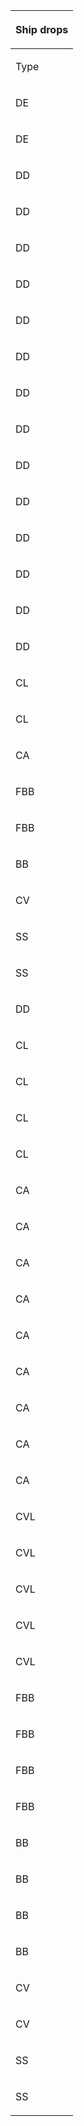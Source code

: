 {| class="wikitable mw-collapsible mw-collapsed" width="50%" style="text-align:center"
!colspan="100"|Ship drops
|-
!Type
!Ship
!E
!G
!I
!style="background-color:#FFCDD2;color:red;"|'''J'''
!K
!O
!style="background-color:#FFCDD2;color:red;"|'''U'''
|-
|DE
|[[Etorofu|<span style="color:red;">Etorofu</span>]]
|style="background-color:#E8F5E9;color:red"|<span title="Casual: &#10;&#160;&#160;S: 0.5% (3/559)&#10;Easy: &#10;&#160;&#160;S: 1.5% (24/1605)&#10;Medium: &#10;&#160;&#160;S: 1.5% (24/1596)&#10;Hard: &#10;&#160;&#160;S: 1.2% (57/4701)" style="cursor:help;border-bottom:1px dotted">Casual+</span>
|
|
|style="background-color:#E8F5E9;color:red"|<span title="Casual: &#10;&#160;&#160;S: 1.3% (27/2010)&#10;Easy: &#10;&#160;&#160;S: 2.8% (109/3946)&#10;Medium: &#10;&#160;&#160;S: 2.6% (105/3967)&#10;Hard: &#10;&#160;&#160;S: 3.9% (197/4998)" style="cursor:help;border-bottom:1px dotted">Casual+</span>
|style="background-color:#FFCDD2;color:red"|<span title="Hard: &#10;&#160;&#160;S: 1.1% (436/38347)" style="cursor:help;border-bottom:1px dotted">Hard+</span>
|style="background-color:#E8F5E9;color:red"|<span title="Casual: &#10;&#160;&#160;S: 2.1% (8/387)&#10;Easy: &#10;&#160;&#160;S: 1% (7/725)&#10;Medium: &#10;&#160;&#160;S: 0.6% (2/313)&#10;Hard: &#10;&#160;&#160;S: 1.2% (10/832)" style="cursor:help;border-bottom:1px dotted">Casual+</span>
|
|-
|DE
|[[Tsushima|<span style="color:red;">Tsushima</span>]]
|
|
|
|
|
|
|style="background-color:#E8F5E9;color:"|<span title="Casual: &#10;&#160;&#160;S: 5.5% (280/5128) &#10;&#160;&#160;A: 1.7% (42/2481)&#10;Easy: &#10;&#160;&#160;S: 5.3% (419/7934) &#10;&#160;&#160;A: 1.7% (120/6926)&#10;Medium: &#10;&#160;&#160;S: 6.9% (149/2164) &#10;&#160;&#160;A: 1.9% (163/8380)&#10;Hard: &#10;&#160;&#160;S: 6.9% (105/1529) &#10;&#160;&#160;A: 3.5% (648/18471)" style="cursor:help;border-bottom:1px dotted">Casual+</span>
|-
|DD
|[[Amatsukaze|<span style="color:red;">Amatsukaze</span>]]
|
|
|
|
|
|
|style="background-color:#E8F5E9;color:"|<span title="Casual: &#10;&#160;&#160;S: 2% (104/5128) &#10;&#160;&#160;A: 2.3% (57/2481)&#10;Easy: &#10;&#160;&#160;S: 2.2% (171/7934) &#10;&#160;&#160;A: 2.1% (146/6926)&#10;Medium: &#10;&#160;&#160;S: 1.7% (36/2164) &#10;&#160;&#160;A: 2% (171/8380)&#10;Hard: &#10;&#160;&#160;S: 1.9% (29/1529) &#10;&#160;&#160;A: 2.1% (384/18471)" style="cursor:help;border-bottom:1px dotted">Casual+</span>
|-
|DD
|[[Grecale|<span style="color:red;">Grecale</span>]]
|
|
|
|
|
|
|style="background-color:#E8F5E9;color:"|<span title="Casual: &#10;&#160;&#160;S: 1.1% (58/5128) &#10;&#160;&#160;A: 0.7% (18/2481)&#10;Easy: &#10;&#160;&#160;S: 1.2% (96/7934) &#10;&#160;&#160;A: 0.5% (38/6926)&#10;Medium: &#10;&#160;&#160;S: 1.3% (29/2164) &#10;&#160;&#160;A: 0.6% (52/8380)&#10;Hard: &#10;&#160;&#160;S: 2% (30/1529) &#10;&#160;&#160;A: 1.1% (197/18471)" style="cursor:help;border-bottom:1px dotted">Casual+</span>
|-
|DD
|[[Hatsukaze|<span style="color:red;">Hatsukaze</span>]]
|style="background-color:#E8F5E9;color:red"|<span title="Casual: &#10;&#160;&#160;S: 1.6% (9/559)&#10;Easy: &#10;&#160;&#160;S: 0.8% (13/1605)&#10;Medium: &#10;&#160;&#160;S: 1.6% (26/1596)&#10;Hard: &#10;&#160;&#160;S: 1.3% (63/4701)" style="cursor:help;border-bottom:1px dotted">Casual+</span>
|
|style="background-color:#FFCDD2;color:red"|<span title="Hard: &#10;&#160;&#160;S: 1.4% (271/19645)" style="cursor:help;border-bottom:1px dotted">Hard+</span>
|style="background-color:#E8F5E9;color:red"|<span title="Casual: &#10;&#160;&#160;S: 1.6% (33/2010)&#10;Easy: &#10;&#160;&#160;S: 1.5% (58/3946)&#10;Medium: &#10;&#160;&#160;S: 1.3% (51/3967)&#10;Hard: &#10;&#160;&#160;S: 1.2% (61/4998)" style="cursor:help;border-bottom:1px dotted">Casual+</span>
|style="background-color:#C8E6C9;color:red"|<span title="Easy: &#10;&#160;&#160;S: 0.9% (139/14947)&#10;Medium: &#10;&#160;&#160;S: 1.4% (180/13052)&#10;Hard: &#10;&#160;&#160;S: 1.4% (531/38347)" style="cursor:help;border-bottom:1px dotted">Easy+</span>
|style="background-color:#E8F5E9;color:red"|<span title="Casual: &#10;&#160;&#160;S: 1.8% (7/387)&#10;Easy: &#10;&#160;&#160;S: 1.2% (9/725)&#10;Medium: &#10;&#160;&#160;S: 0.3% (1/313)&#10;Hard: &#10;&#160;&#160;S: 2.3% (19/832)" style="cursor:help;border-bottom:1px dotted">Casual+</span>
|
|-
|DD
|[[Hayanami|<span style="color:red;">Hayanami</span>]]
|style="background-color:#E8F5E9;color:red"|<span title="Casual: &#10;&#160;&#160;S: 2.5% (14/559)&#10;Easy: &#10;&#160;&#160;S: 1.1% (18/1605)&#10;Medium: &#10;&#160;&#160;S: 0.9% (15/1596)&#10;Hard: &#10;&#160;&#160;S: 1.5% (70/4701)" style="cursor:help;border-bottom:1px dotted">Casual+</span>
|
|
|style="background-color:#E8F5E9;color:red"|<span title="Casual: &#10;&#160;&#160;S: 1.7% (35/2010)&#10;Easy: &#10;&#160;&#160;S: 3.2% (125/3946)&#10;Medium: &#10;&#160;&#160;S: 1.9% (76/3967)&#10;Hard: &#10;&#160;&#160;S: 2.2% (111/4998)" style="cursor:help;border-bottom:1px dotted">Casual+</span>
|style="background-color:#FFE0B2;color:red"|<span title="Medium: &#10;&#160;&#160;S: 1.1% (150/13052)&#10;Hard: &#10;&#160;&#160;S: 1.1% (431/38347)" style="cursor:help;border-bottom:1px dotted">Medium+</span>
|style="background-color:#E8F5E9;color:red"|<span title="Casual: &#10;&#160;&#160;S: 1.3% (5/387)&#10;Easy: &#10;&#160;&#160;S: 1.1% (8/725)&#10;Medium: &#10;&#160;&#160;S: 2.2% (7/313)&#10;Hard: &#10;&#160;&#160;S: 1.2% (10/832)" style="cursor:help;border-bottom:1px dotted">Casual+</span>
|
|-
|DD
|[[Jervis|<span style="color:red;">Jervis</span>]]
|
|
|
|
|
|
|style="background-color:#E8F5E9;color:red"|<span title="Casual: &#10;&#160;&#160;S: 1.6% (81/5128)&#10;Easy: &#10;&#160;&#160;S: 1.7% (133/7934)&#10;Medium: &#10;&#160;&#160;S: 1.7% (36/2164)&#10;Hard: &#10;&#160;&#160;S: 3.3% (51/1529)" style="cursor:help;border-bottom:1px dotted">Casual+</span>
|-
|DD
|[[Johnston|<span style="color:red;">Johnston</span>]]
|
|
|
|
|
|
|style="background-color:#E8F5E9;color:red"|<span title="Casual: &#10;&#160;&#160;S: 0.9% (47/5128)&#10;Easy: &#10;&#160;&#160;S: 0.7% (54/7934)&#10;Medium: &#10;&#160;&#160;S: 0.4% (8/2164)&#10;Hard: &#10;&#160;&#160;S: 0.3% (5/1529)" style="cursor:help;border-bottom:1px dotted">Casual+</span>
|-
|DD
|[[Kishinami|<span style="color:red;">Kishinami</span>]]
|
|
|
|
|
|
|style="background-color:#E8F5E9;color:red"|<span title="Casual: &#10;&#160;&#160;S: 1.2% (63/5128)&#10;Easy: &#10;&#160;&#160;S: 1.4% (109/7934)&#10;Medium: &#10;&#160;&#160;S: 1.3% (29/2164)&#10;Hard: &#10;&#160;&#160;S: 1.3% (20/1529)" style="cursor:help;border-bottom:1px dotted">Casual+</span>
|-
|DD
|[[Libeccio|<span style="color:red;">Libeccio</span>]]
|style="background-color:#FFCDD2;color:red"|<span title="Hard: &#10;&#160;&#160;S: 1.3% (62/4701)" style="cursor:help;border-bottom:1px dotted">Hard+</span>
|
|
|style="background-color:#E8F5E9;color:red"|<span title="Casual: &#10;&#160;&#160;S: 1.2% (25/2010)&#10;Easy: &#10;&#160;&#160;S: 0.8% (32/3946)&#10;Medium: &#10;&#160;&#160;S: 2.1% (85/3967)&#10;Hard: &#10;&#160;&#160;S: 2.2% (110/4998)" style="cursor:help;border-bottom:1px dotted">Casual+</span>
|
|style="background-color:#C8E6C9;color:red"|<span title="Easy: &#10;&#160;&#160;S: 1.9% (14/725)&#10;Medium: &#10;&#160;&#160;S: 0.3% (1/313)&#10;Hard: &#10;&#160;&#160;S: 1% (8/832)" style="cursor:help;border-bottom:1px dotted">Easy+</span>
|
|-
|DD
|[[Maestrale|<span style="color:red;">Maestrale</span>]]
|
|
|
|style="background-color:#E8F5E9;color:red"|<span title="Casual: &#10;&#160;&#160;S: 0.8% (16/2010)&#10;Easy: &#10;&#160;&#160;S: 0.7% (26/3946)&#10;Medium: &#10;&#160;&#160;S: 0.6% (22/3967)&#10;Hard: &#10;&#160;&#160;S: 0.6% (32/4998)" style="cursor:help;border-bottom:1px dotted">Casual+</span>
|
|
|
|-
|DD
|[[Maikaze|<span style="color:red;">Maikaze</span>]]
|style="background-color:#E8F5E9;color:red"|<span title="Casual: &#10;&#160;&#160;S: 1.3% (7/559)&#10;Easy: &#10;&#160;&#160;S: 1.5% (24/1605)&#10;Medium: &#10;&#160;&#160;S: 1.6% (26/1596)&#10;Hard: &#10;&#160;&#160;S: 1.3% (59/4701)" style="cursor:help;border-bottom:1px dotted">Casual+</span>
|style="background-color:#FFE0B2;color:red"|<span title="Medium: &#10;&#160;&#160;S: 0.7% (170/23918)&#10;Hard: &#10;&#160;&#160;S: 1.4% (1069/75922)" style="cursor:help;border-bottom:1px dotted">Medium+</span>
|style="background-color:#C8E6C9;color:red"|<span title="Easy: &#10;&#160;&#160;S: 0.7% (40/5608)&#10;Medium: &#10;&#160;&#160;S: 1.5% (90/5972)&#10;Hard: &#10;&#160;&#160;S: 1.4% (273/19645)" style="cursor:help;border-bottom:1px dotted">Easy+</span>
|style="background-color:#E8F5E9;color:red"|<span title="Casual: &#10;&#160;&#160;S: 1.7% (35/2010)&#10;Easy: &#10;&#160;&#160;S: 1.6% (65/3946)&#10;Medium: &#10;&#160;&#160;S: 1.3% (50/3967)&#10;Hard: &#10;&#160;&#160;S: 1.2% (60/4998)" style="cursor:help;border-bottom:1px dotted">Casual+</span>
|style="background-color:#E8F5E9;color:red"|<span title="Casual: &#10;&#160;&#160;S: 1.8% (137/7475)&#10;Easy: &#10;&#160;&#160;S: 1.4% (212/14947)&#10;Medium: &#10;&#160;&#160;S: 1.5% (198/13052)&#10;Hard: &#10;&#160;&#160;S: 1.5% (583/38347)" style="cursor:help;border-bottom:1px dotted">Casual+</span>
|style="background-color:#E8F5E9;color:red"|<span title="Casual: &#10;&#160;&#160;S: 1% (4/387)&#10;Easy: &#10;&#160;&#160;S: 1.1% (8/725)&#10;Medium: &#10;&#160;&#160;S: 1.9% (6/313)&#10;Hard: &#10;&#160;&#160;S: 1.9% (16/832)" style="cursor:help;border-bottom:1px dotted">Casual+</span>
|
|-
|DD
|[[Minegumo|<span style="color:red;">Minegumo</span>]]
|
|
|
|
|
|
|style="background-color:#E8F5E9;color:"|<span title="Casual: &#10;&#160;&#160;S: 2.2% (111/5128)&#10;Easy: &#10;&#160;&#160;S: 2% (162/7934)&#10;Medium: &#10;&#160;&#160;S: 3.9% (84/2164) &#10;&#160;&#160;A: 1.1% (91/8380)&#10;Hard: &#10;&#160;&#160;S: 3.3% (51/1529) &#10;&#160;&#160;A: 1.2% (217/18471)" style="cursor:help;border-bottom:1px dotted">Casual+</span>
|-
|DD
|[[Okinami|<span style="color:red;">Okinami</span>]]
|style="background-color:#C8E6C9;color:red"|<span title="Easy: &#10;&#160;&#160;S: 1.6% (25/1605)&#10;Medium: &#10;&#160;&#160;S: 1.6% (25/1596)&#10;Hard: &#10;&#160;&#160;S: 1.6% (76/4701)" style="cursor:help;border-bottom:1px dotted">Easy+</span>
|
|
|style="background-color:#E8F5E9;color:red"|<span title="Casual: &#10;&#160;&#160;S: 1.4% (28/2010)&#10;Easy: &#10;&#160;&#160;S: 1.1% (42/3946)&#10;Medium: &#10;&#160;&#160;S: 1.5% (61/3967)&#10;Hard: &#10;&#160;&#160;S: 1.2% (62/4998)" style="cursor:help;border-bottom:1px dotted">Casual+</span>
|
|style="background-color:#E8F5E9;color:red"|<span title="Casual: &#10;&#160;&#160;S: 0.5% (2/387)&#10;Easy: &#10;&#160;&#160;S: 1.5% (11/725)&#10;Medium: &#10;&#160;&#160;S: 1.6% (5/313)&#10;Hard: &#10;&#160;&#160;S: 1.1% (9/832)" style="cursor:help;border-bottom:1px dotted">Casual+</span>
|
|-
|DD
|[[Tashkent|<span style="color:red;">Tashkent</span>]]
|
|
|
|style="background-color:#E8F5E9;color:red"|<span title="Casual: &#10;&#160;&#160;S: 0.3% (6/2010)&#10;Easy: &#10;&#160;&#160;S: 0.5% (20/3946)&#10;Medium: &#10;&#160;&#160;S: 0.6% (22/3967)&#10;Hard: &#10;&#160;&#160;S: 0.9% (43/4998)" style="cursor:help;border-bottom:1px dotted">Casual+</span>
|
|style="background-color:#FFE0B2;color:red"|<span title="Medium: &#10;&#160;&#160;S: 1% (3/313)&#10;Hard: &#10;&#160;&#160;S: 0.2% (2/832)" style="cursor:help;border-bottom:1px dotted">Medium+</span>
|
|-
|DD
|[[Tokitsukaze|<span style="color:red;">Tokitsukaze</span>]]
|
|
|
|
|
|
|style="background-color:#E8F5E9;color:"|<span title="Casual: &#10;&#160;&#160;S: 2% (103/5128) &#10;&#160;&#160;A: 1.5% (38/2481)&#10;Easy: &#10;&#160;&#160;S: 1.9% (147/7934) &#10;&#160;&#160;A: 2.2% (149/6926)&#10;Medium: &#10;&#160;&#160;S: 1.8% (40/2164) &#10;&#160;&#160;A: 2% (167/8380)&#10;Hard: &#10;&#160;&#160;S: 1.7% (26/1529) &#10;&#160;&#160;A: 2.1% (384/18471)" style="cursor:help;border-bottom:1px dotted">Casual+</span>
|-
|CL
|[[Gotland|<span style="color:red;">Gotland</span>]]
|
|
|
|
|
|
|style="background-color:#E8F5E9;color:"|<span title="Casual: &#10;&#160;&#160;S: 1.3% (65/5128)&#10;Easy: &#10;&#160;&#160;S: 2.1% (169/7934)&#10;Medium: &#10;&#160;&#160;S: 2% (44/2164) &#10;&#160;&#160;A: 1.5% (123/8380)&#10;Hard: &#10;&#160;&#160;S: 2.2% (33/1529) &#10;&#160;&#160;A: 1.1% (209/18471)" style="cursor:help;border-bottom:1px dotted">Casual+</span>
|-
|CL
|[[Noshiro|<span style="color:red;">Noshiro</span>]]
|
|
|
|
|
|
|style="background-color:#E8F5E9;color:red"|<span title="Casual: &#10;&#160;&#160;S: 1.8% (93/5128)&#10;Easy: &#10;&#160;&#160;S: 2.1% (163/7934)&#10;Medium: &#10;&#160;&#160;S: 1.7% (37/2164)&#10;Hard: &#10;&#160;&#160;S: 2.4% (36/1529)" style="cursor:help;border-bottom:1px dotted">Casual+</span>
|-
|CA
|[[Mikuma|<span style="color:red;">Mikuma</span>]]
|style="background-color:#E8F5E9;color:red"|<span title="Casual: &#10;&#160;&#160;S: 1.3% (7/559)&#10;Easy: &#10;&#160;&#160;S: 1.6% (26/1605)&#10;Medium: &#10;&#160;&#160;S: 1% (16/1596)&#10;Hard: &#10;&#160;&#160;S: 1.2% (55/4701)" style="cursor:help;border-bottom:1px dotted">Casual+</span>
|style="background-color:#E8F5E9;color:red"|<span title="Casual: &#10;&#160;&#160;S: 0.9% (98/10818)&#10;Easy: &#10;&#160;&#160;S: 1% (252/24254)&#10;Medium: &#10;&#160;&#160;S: 1.5% (348/23918)&#10;Hard: &#10;&#160;&#160;S: 1.4% (1090/75922)" style="cursor:help;border-bottom:1px dotted">Casual+</span>
|style="background-color:#E8F5E9;color:red"|<span title="Casual: &#10;&#160;&#160;S: 0.9% (24/2534)&#10;Easy: &#10;&#160;&#160;S: 1.4% (78/5608)&#10;Medium: &#10;&#160;&#160;S: 1.7% (101/5972)&#10;Hard: &#10;&#160;&#160;S: 1.5% (294/19645)" style="cursor:help;border-bottom:1px dotted">Casual+</span>
|style="background-color:#E8F5E9;color:red"|<span title="Casual: &#10;&#160;&#160;S: 1.8% (36/2010)&#10;Easy: &#10;&#160;&#160;S: 1.5% (59/3946)&#10;Medium: &#10;&#160;&#160;S: 1.2% (47/3967)&#10;Hard: &#10;&#160;&#160;S: 1.5% (77/4998)" style="cursor:help;border-bottom:1px dotted">Casual+</span>
|style="background-color:#E8F5E9;color:red"|<span title="Casual: &#10;&#160;&#160;S: 1.4% (101/7475)&#10;Easy: &#10;&#160;&#160;S: 1.4% (205/14947)&#10;Medium: &#10;&#160;&#160;S: 1.5% (191/13052)&#10;Hard: &#10;&#160;&#160;S: 1.4% (533/38347)" style="cursor:help;border-bottom:1px dotted">Casual+</span>
|style="background-color:#E8F5E9;color:red"|<span title="Casual: &#10;&#160;&#160;S: 1.8% (7/387)&#10;Easy: &#10;&#160;&#160;S: 1.4% (10/725)&#10;Medium: &#10;&#160;&#160;S: 1% (3/313)&#10;Hard: &#10;&#160;&#160;S: 1.3% (11/832)" style="cursor:help;border-bottom:1px dotted">Casual+</span>
|
|-
|FBB
|[[Littorio|<span style="color:red;">Littorio</span>]]
|
|
|
|
|
|
|style="background-color:#E8F5E9;color:"|<span title="Casual: &#10;&#160;&#160;S: 4.3% (221/5128)&#10;Easy: &#10;&#160;&#160;S: 4% (315/7934) &#10;&#160;&#160;A: 1.7% (118/6926)&#10;Medium: &#10;&#160;&#160;S: 4.9% (106/2164) &#10;&#160;&#160;A: 1.8% (147/8380)&#10;Hard: &#10;&#160;&#160;S: 5.5% (84/1529) &#10;&#160;&#160;A: 1.8% (337/18471)" style="cursor:help;border-bottom:1px dotted">Casual+</span>
|-
|FBB
|[[Roma|<span style="color:red;">Roma</span>]]
|
|
|
|
|
|
|style="background-color:#E8F5E9;color:"|<span title="Casual: &#10;&#160;&#160;S: 4.2% (215/5128) &#10;&#160;&#160;A: 2% (50/2481)&#10;Easy: &#10;&#160;&#160;S: 4% (320/7934) &#10;&#160;&#160;A: 1.6% (110/6926)&#10;Medium: &#10;&#160;&#160;S: 4.8% (104/2164) &#10;&#160;&#160;A: 1.6% (132/8380)&#10;Hard: &#10;&#160;&#160;S: 4.3% (66/1529) &#10;&#160;&#160;A: 1.3% (245/18471)" style="cursor:help;border-bottom:1px dotted">Casual+</span>
|-
|BB
|[[Nelson|<span style="color:red;">Nelson</span>]]
|
|
|
|
|
|
|style="background-color:#E8F5E9;color:red"|<span title="Casual: &#10;&#160;&#160;S: 0.8% (41/5128)&#10;Easy: &#10;&#160;&#160;S: 0.5% (36/7934)&#10;Medium: &#10;&#160;&#160;S: 0.1% (2/2164)" style="cursor:help;border-bottom:1px dotted">Casual+</span>
|-
|CV
|[[Aquila|<span style="color:red;">Aquila</span>]]
|
|
|
|
|
|
|style="background-color:#E8F5E9;color:"|<span title="Casual: &#10;&#160;&#160;S: 2.5% (129/5128)&#10;Easy: &#10;&#160;&#160;S: 2.5% (197/7934)&#10;Medium: &#10;&#160;&#160;S: 3.3% (71/2164) &#10;&#160;&#160;A: 1.3% (108/8380)&#10;Hard: &#10;&#160;&#160;S: 3.2% (49/1529) &#10;&#160;&#160;A: 1.2% (216/18471)" style="cursor:help;border-bottom:1px dotted">Casual+</span>
|-
|SS
|[[I-26|<span style="color:red;">I-26</span>]]
|style="background-color:#FFE0B2;color:red"|<span title="Medium: &#10;&#160;&#160;S: 1.4% (23/1596)&#10;Hard: &#10;&#160;&#160;S: 1.2% (58/4701)" style="cursor:help;border-bottom:1px dotted">Medium+</span>
|
|
|style="background-color:#E8F5E9;color:red"|<span title="Casual: &#10;&#160;&#160;S: 1.6% (33/2010)&#10;Easy: &#10;&#160;&#160;S: 1.4% (55/3946)&#10;Medium: &#10;&#160;&#160;S: 2.4% (95/3967)&#10;Hard: &#10;&#160;&#160;S: 2.4% (118/4998)" style="cursor:help;border-bottom:1px dotted">Casual+</span>
|
|style="background-color:#E8F5E9;color:red"|<span title="Casual: &#10;&#160;&#160;S: 0.8% (3/387)&#10;Easy: &#10;&#160;&#160;S: 1.5% (11/725)&#10;Medium: &#10;&#160;&#160;S: 2.2% (7/313)&#10;Hard: &#10;&#160;&#160;S: 1% (8/832)" style="cursor:help;border-bottom:1px dotted">Casual+</span>
|
|-
|SS
|[[Luigi Torelli|<span style="color:red;">Luigi Torelli</span>]]
|
|
|
|style="background-color:#E8F5E9;color:red"|<span title="Casual: &#10;&#160;&#160;S: 0.8% (16/2010)&#10;Easy: &#10;&#160;&#160;S: 0.9% (35/3946)&#10;Medium: &#10;&#160;&#160;S: 1.2% (48/3967)&#10;Hard: &#10;&#160;&#160;S: 2.3% (115/4998)" style="cursor:help;border-bottom:1px dotted">Casual+</span>
|
|style="background-color:#FFE0B2;color:red"|<span title="Medium: &#10;&#160;&#160;S: 0.6% (2/313)&#10;Hard: &#10;&#160;&#160;S: 1.1% (9/832)" style="cursor:help;border-bottom:1px dotted">Medium+</span>
|
|- class="toggle-target-droplist-non-rare-ship"
|DD
|[[Shimakaze|<span style="color:green;">Shimakaze</span>]]
|
|
|
|
|
|
|style="background-color:#E8F5E9;color:red"|<span title="Casual: &#10;&#160;&#160;S: 1.8% (91/5128)&#10;Easy: &#10;&#160;&#160;S: 1.8% (144/7934)&#10;Medium: &#10;&#160;&#160;S: 1.9% (42/2164)&#10;Hard: &#10;&#160;&#160;S: 1.8% (27/1529)" style="cursor:help;border-bottom:1px dotted">Casual+</span>
|- class="toggle-target-droplist-non-rare-ship"
|CL
|[[Kitakami|<span style="color:green;">Kitakami</span>]]
|
|
|
|
|
|
|style="background-color:#E8F5E9;color:"|<span title="Casual: &#10;&#160;&#160;S: 1.9% (97/5128) &#10;&#160;&#160;A: 2.2% (55/2481)&#10;Easy: &#10;&#160;&#160;S: 2.1% (170/7934) &#10;&#160;&#160;A: 1.9% (129/6926)&#10;Medium: &#10;&#160;&#160;S: 2.3% (49/2164) &#10;&#160;&#160;A: 2% (167/8380)&#10;Hard: &#10;&#160;&#160;S: 2.1% (32/1529) &#10;&#160;&#160;A: 2% (378/18471)" style="cursor:help;border-bottom:1px dotted">Casual+</span>
|- class="toggle-target-droplist-non-rare-ship"
|CL
|[[Nagara|<span style="color:green;">Nagara</span>]]
|style="background-color:#E8F5E9;color:red"|<span title="Casual: &#10;&#160;&#160;S: 1.1% (6/559)&#10;Easy: &#10;&#160;&#160;S: 1.6% (26/1605)&#10;Medium: &#10;&#160;&#160;S: 1.6% (25/1596)&#10;Hard: &#10;&#160;&#160;S: 1.4% (65/4701)" style="cursor:help;border-bottom:1px dotted">Casual+</span>
|style="background-color:#E8F5E9;color:red"|<span title="Casual: &#10;&#160;&#160;S: 1.5% (157/10818)&#10;Easy: &#10;&#160;&#160;S: 1.3% (325/24254)&#10;Medium: &#10;&#160;&#160;S: 1.4% (327/23918)&#10;Hard: &#10;&#160;&#160;S: 1.4% (1045/75922)" style="cursor:help;border-bottom:1px dotted">Casual+</span>
|style="background-color:#E8F5E9;color:red"|<span title="Casual: &#10;&#160;&#160;S: 1.3% (34/2534)&#10;Easy: &#10;&#160;&#160;S: 1.4% (76/5608)&#10;Medium: &#10;&#160;&#160;S: 1.6% (93/5972)&#10;Hard: &#10;&#160;&#160;S: 1.4% (266/19645)" style="cursor:help;border-bottom:1px dotted">Casual+</span>
|style="background-color:#E8F5E9;color:"|<span title="Casual: &#10;&#160;&#160;S: 1.6% (33/2010) &#10;&#160;&#160;A: 0.8% (14/1727)&#10;Easy: &#10;&#160;&#160;S: 1.1% (43/3946) &#10;&#160;&#160;A: 1.3% (66/4950)&#10;Medium: &#10;&#160;&#160;S: 0.9% (37/3967) &#10;&#160;&#160;A: 1.5% (93/6331)&#10;Hard: &#10;&#160;&#160;S: 1.5% (77/4998) &#10;&#160;&#160;A: 1.2% (224/18590)" style="cursor:help;border-bottom:1px dotted">Casual+</span>
|style="background-color:#E8F5E9;color:red"|<span title="Casual: &#10;&#160;&#160;S: 1.5% (114/7475)&#10;Easy: &#10;&#160;&#160;S: 1.3% (191/14947)&#10;Medium: &#10;&#160;&#160;S: 1.4% (185/13052)&#10;Hard: &#10;&#160;&#160;S: 1.2% (478/38347)" style="cursor:help;border-bottom:1px dotted">Casual+</span>
|style="background-color:#E8F5E9;color:"|<span title="Casual: &#10;&#160;&#160;S: 2.1% (8/387)&#10;Easy: &#10;&#160;&#160;S: 1.4% (10/725)&#10;Medium: &#10;&#160;&#160;S: 1.6% (5/313) &#10;&#160;&#160;A: 0.7% (12/1746)&#10;Hard: &#10;&#160;&#160;S: 1.4% (12/832) &#10;&#160;&#160;A: 1.4% (92/6693)" style="cursor:help;border-bottom:1px dotted">Casual+</span>
|style="background-color:#E8F5E9;color:"|<span title="Casual: &#10;&#160;&#160;S: 1.9% (98/5128) &#10;&#160;&#160;A: 1.9% (48/2481)&#10;Easy: &#10;&#160;&#160;S: 1.8% (146/7934) &#10;&#160;&#160;A: 1.7% (117/6926)&#10;Medium: &#10;&#160;&#160;S: 2% (44/2164) &#10;&#160;&#160;A: 1.9% (158/8380)&#10;Hard: &#10;&#160;&#160;S: 2% (30/1529) &#10;&#160;&#160;A: 2.1% (389/18471)" style="cursor:help;border-bottom:1px dotted">Casual+</span>
|- class="toggle-target-droplist-non-rare-ship"
|CL
|[[Ooi|<span style="color:green;">Ooi</span>]]
|
|
|
|
|
|
|style="background-color:#E8F5E9;color:"|<span title="Casual: &#10;&#160;&#160;S: 1.7% (86/5128) &#10;&#160;&#160;A: 1.6% (40/2481)&#10;Easy: &#10;&#160;&#160;S: 2.2% (174/7934) &#10;&#160;&#160;A: 1.8% (126/6926)&#10;Medium: &#10;&#160;&#160;S: 1.8% (39/2164) &#10;&#160;&#160;A: 2% (167/8380)&#10;Hard: &#10;&#160;&#160;S: 1.7% (26/1529) &#10;&#160;&#160;A: 2.2% (399/18471)" style="cursor:help;border-bottom:1px dotted">Casual+</span>
|- class="toggle-target-droplist-non-rare-ship"
|CL
|[[Sendai|<span style="color:green;">Sendai</span>]]
|style="background-color:#E8F5E9;color:red"|<span title="Casual: &#10;&#160;&#160;S: 1.4% (8/559)&#10;Easy: &#10;&#160;&#160;S: 1% (16/1605)&#10;Medium: &#10;&#160;&#160;S: 1.3% (21/1596)&#10;Hard: &#10;&#160;&#160;S: 1.6% (74/4701)" style="cursor:help;border-bottom:1px dotted">Casual+</span>
|style="background-color:#E8F5E9;color:red"|<span title="Casual: &#10;&#160;&#160;S: 1.5% (159/10818)&#10;Easy: &#10;&#160;&#160;S: 1.3% (327/24254)&#10;Medium: &#10;&#160;&#160;S: 1.5% (350/23918)&#10;Hard: &#10;&#160;&#160;S: 1.4% (1054/75922)" style="cursor:help;border-bottom:1px dotted">Casual+</span>
|style="background-color:#E8F5E9;color:red"|<span title="Casual: &#10;&#160;&#160;S: 1.5% (37/2534)&#10;Easy: &#10;&#160;&#160;S: 1.6% (90/5608)&#10;Medium: &#10;&#160;&#160;S: 1.3% (78/5972)&#10;Hard: &#10;&#160;&#160;S: 1.4% (271/19645)" style="cursor:help;border-bottom:1px dotted">Casual+</span>
|style="background-color:#E8F5E9;color:"|<span title="Casual: &#10;&#160;&#160;S: 1.8% (36/2010) &#10;&#160;&#160;A: 1.4% (24/1727)&#10;Easy: &#10;&#160;&#160;S: 1.2% (49/3946) &#10;&#160;&#160;A: 1.1% (52/4950)&#10;Medium: &#10;&#160;&#160;S: 1.3% (50/3967) &#10;&#160;&#160;A: 1.2% (76/6331)&#10;Hard: &#10;&#160;&#160;S: 1.4% (70/4998) &#10;&#160;&#160;A: 0.9% (168/18590)" style="cursor:help;border-bottom:1px dotted">Casual+</span>
|style="background-color:#E8F5E9;color:red"|<span title="Casual: &#10;&#160;&#160;S: 1.4% (103/7475)&#10;Easy: &#10;&#160;&#160;S: 1.4% (207/14947)&#10;Medium: &#10;&#160;&#160;S: 1.4% (185/13052)&#10;Hard: &#10;&#160;&#160;S: 1.4% (541/38347)" style="cursor:help;border-bottom:1px dotted">Casual+</span>
|style="background-color:#E8F5E9;color:"|<span title="Casual: &#10;&#160;&#160;S: 1.6% (6/387)&#10;Easy: &#10;&#160;&#160;S: 0.8% (6/725)&#10;Medium: &#10;&#160;&#160;S: 1% (3/313) &#10;&#160;&#160;A: 1.4% (24/1746)&#10;Hard: &#10;&#160;&#160;S: 1.1% (9/832) &#10;&#160;&#160;A: 1.2% (82/6693)" style="cursor:help;border-bottom:1px dotted">Casual+</span>
|style="background-color:#E8F5E9;color:"|<span title="Casual: &#10;&#160;&#160;S: 2.2% (111/5128) &#10;&#160;&#160;A: 2.3% (57/2481)&#10;Easy: &#10;&#160;&#160;S: 2% (157/7934) &#10;&#160;&#160;A: 1.9% (133/6926)&#10;Medium: &#10;&#160;&#160;S: 1.8% (40/2164) &#10;&#160;&#160;A: 1.8% (148/8380)&#10;Hard: &#10;&#160;&#160;S: 2.4% (37/1529) &#10;&#160;&#160;A: 2% (368/18471)" style="cursor:help;border-bottom:1px dotted">Casual+</span>
|- class="toggle-target-droplist-non-rare-ship"
|CA
|[[Atago|<span style="color:green;">Atago</span>]]
|style="background-color:#E8F5E9;color:red"|<span title="Casual: &#10;&#160;&#160;S: 0.9% (5/559)&#10;Easy: &#10;&#160;&#160;S: 1.6% (25/1605)&#10;Medium: &#10;&#160;&#160;S: 1.6% (26/1596)&#10;Hard: &#10;&#160;&#160;S: 1.1% (53/4701)" style="cursor:help;border-bottom:1px dotted">Casual+</span>
|style="background-color:#E8F5E9;color:red"|<span title="Casual: &#10;&#160;&#160;S: 1.4% (150/10818)&#10;Easy: &#10;&#160;&#160;S: 1.4% (334/24254)&#10;Medium: &#10;&#160;&#160;S: 1.5% (370/23918)&#10;Hard: &#10;&#160;&#160;S: 1.4% (1040/75922)" style="cursor:help;border-bottom:1px dotted">Casual+</span>
|style="background-color:#E8F5E9;color:red"|<span title="Casual: &#10;&#160;&#160;S: 1.3% (33/2534)&#10;Easy: &#10;&#160;&#160;S: 1.3% (75/5608)&#10;Medium: &#10;&#160;&#160;S: 1.4% (82/5972)&#10;Hard: &#10;&#160;&#160;S: 1.4% (280/19645)" style="cursor:help;border-bottom:1px dotted">Casual+</span>
|style="background-color:#E8F5E9;color:"|<span title="Casual: &#10;&#160;&#160;S: 1.7% (35/2010)&#10;Easy: &#10;&#160;&#160;S: 1.6% (64/3946)&#10;Medium: &#10;&#160;&#160;S: 1.4% (55/3967)&#10;Hard: &#10;&#160;&#160;S: 1.3% (65/4998) &#10;&#160;&#160;A: 1.3% (233/18590)" style="cursor:help;border-bottom:1px dotted">Casual+</span>
|style="background-color:#E8F5E9;color:red"|<span title="Casual: &#10;&#160;&#160;S: 1.2% (87/7475)&#10;Easy: &#10;&#160;&#160;S: 1.2% (183/14947)&#10;Medium: &#10;&#160;&#160;S: 1.3% (176/13052)&#10;Hard: &#10;&#160;&#160;S: 1.4% (543/38347)" style="cursor:help;border-bottom:1px dotted">Casual+</span>
|style="background-color:#E8F5E9;color:red"|<span title="Casual: &#10;&#160;&#160;S: 1.3% (5/387)&#10;Easy: &#10;&#160;&#160;S: 1.1% (8/725)&#10;Medium: &#10;&#160;&#160;S: 1.9% (6/313)&#10;Hard: &#10;&#160;&#160;S: 1.3% (11/832)" style="cursor:help;border-bottom:1px dotted">Casual+</span>
|style="background-color:#E8F5E9;color:"|<span title="Casual: &#10;&#160;&#160;S: 2.1% (109/5128) &#10;&#160;&#160;A: 2.1% (53/2481)&#10;Easy: &#10;&#160;&#160;S: 1.9% (148/7934) &#10;&#160;&#160;A: 2.1% (148/6926)&#10;Medium: &#10;&#160;&#160;S: 1.9% (42/2164) &#10;&#160;&#160;A: 1.9% (163/8380)&#10;Hard: &#10;&#160;&#160;S: 2.1% (32/1529) &#10;&#160;&#160;A: 1.8% (340/18471)" style="cursor:help;border-bottom:1px dotted">Casual+</span>
|- class="toggle-target-droplist-non-rare-ship"
|CA
|[[Chikuma|<span style="color:green;">Chikuma</span>]]
|
|
|
|
|
|
|style="background-color:#E8F5E9;color:"|<span title="Casual: &#10;&#160;&#160;S: 1.7% (89/5128) &#10;&#160;&#160;A: 2% (49/2481)&#10;Easy: &#10;&#160;&#160;S: 2.1% (165/7934) &#10;&#160;&#160;A: 2.2% (154/6926)&#10;Medium: &#10;&#160;&#160;S: 2.1% (46/2164) &#10;&#160;&#160;A: 2.1% (173/8380)&#10;Hard: &#10;&#160;&#160;S: 2.4% (37/1529) &#10;&#160;&#160;A: 2.2% (399/18471)" style="cursor:help;border-bottom:1px dotted">Casual+</span>
|- class="toggle-target-droplist-non-rare-ship"
|CA
|[[Kinugasa|<span style="color:green;">Kinugasa</span>]]
|style="background-color:#E8F5E9;color:red"|<span title="Casual: &#10;&#160;&#160;S: 1.1% (6/559)&#10;Easy: &#10;&#160;&#160;S: 1.6% (26/1605)&#10;Medium: &#10;&#160;&#160;S: 1.5% (24/1596)&#10;Hard: &#10;&#160;&#160;S: 1.3% (59/4701)" style="cursor:help;border-bottom:1px dotted">Casual+</span>
|style="background-color:#E8F5E9;color:red"|<span title="Casual: &#10;&#160;&#160;S: 1.1% (123/10818)&#10;Easy: &#10;&#160;&#160;S: 1.4% (333/24254)&#10;Medium: &#10;&#160;&#160;S: 1.3% (308/23918)&#10;Hard: &#10;&#160;&#160;S: 1.5% (1104/75922)" style="cursor:help;border-bottom:1px dotted">Casual+</span>
|style="background-color:#E8F5E9;color:red"|<span title="Casual: &#10;&#160;&#160;S: 1.6% (41/2534)&#10;Easy: &#10;&#160;&#160;S: 1.3% (72/5608)&#10;Medium: &#10;&#160;&#160;S: 1.4% (83/5972)&#10;Hard: &#10;&#160;&#160;S: 1.4% (267/19645)" style="cursor:help;border-bottom:1px dotted">Casual+</span>
|style="background-color:#E8F5E9;color:red"|<span title="Casual: &#10;&#160;&#160;S: 1.7% (35/2010)&#10;Easy: &#10;&#160;&#160;S: 1.6% (63/3946)&#10;Medium: &#10;&#160;&#160;S: 1% (40/3967)&#10;Hard: &#10;&#160;&#160;S: 1.2% (62/4998)" style="cursor:help;border-bottom:1px dotted">Casual+</span>
|style="background-color:#E8F5E9;color:red"|<span title="Casual: &#10;&#160;&#160;S: 1.5% (114/7475)&#10;Easy: &#10;&#160;&#160;S: 1.4% (204/14947)&#10;Medium: &#10;&#160;&#160;S: 1.3% (173/13052)&#10;Hard: &#10;&#160;&#160;S: 1.4% (547/38347)" style="cursor:help;border-bottom:1px dotted">Casual+</span>
|style="background-color:#E8F5E9;color:red"|<span title="Casual: &#10;&#160;&#160;S: 1% (4/387)&#10;Easy: &#10;&#160;&#160;S: 1.9% (14/725)&#10;Medium: &#10;&#160;&#160;S: 2.2% (7/313)&#10;Hard: &#10;&#160;&#160;S: 1% (8/832)" style="cursor:help;border-bottom:1px dotted">Casual+</span>
|style="background-color:#E8F5E9;color:"|<span title="Casual: &#10;&#160;&#160;S: 2.2% (111/5128) &#10;&#160;&#160;A: 2% (50/2481)&#10;Easy: &#10;&#160;&#160;S: 1.8% (146/7934) &#10;&#160;&#160;A: 2.3% (158/6926)&#10;Medium: &#10;&#160;&#160;S: 1.3% (28/2164) &#10;&#160;&#160;A: 2.1% (172/8380)&#10;Hard: &#10;&#160;&#160;S: 2.1% (32/1529) &#10;&#160;&#160;A: 1.9% (349/18471)" style="cursor:help;border-bottom:1px dotted">Casual+</span>
|- class="toggle-target-droplist-non-rare-ship"
|CA
|[[Kumano|<span style="color:green;">Kumano</span>]]
|
|
|
|
|
|
|style="background-color:#E8F5E9;color:"|<span title="Casual: &#10;&#160;&#160;S: 1.9% (95/5128) &#10;&#160;&#160;A: 2% (49/2481)&#10;Easy: &#10;&#160;&#160;S: 2% (157/7934) &#10;&#160;&#160;A: 2% (138/6926)&#10;Medium: &#10;&#160;&#160;S: 2.1% (46/2164) &#10;&#160;&#160;A: 2.1% (179/8380)&#10;Hard: &#10;&#160;&#160;S: 2.4% (36/1529) &#10;&#160;&#160;A: 2.2% (400/18471)" style="cursor:help;border-bottom:1px dotted">Casual+</span>
|- class="toggle-target-droplist-non-rare-ship"
|CA
|[[Mogami|<span style="color:green;">Mogami</span>]]
|style="background-color:#E8F5E9;color:red"|<span title="Casual: &#10;&#160;&#160;S: 1.3% (7/559)&#10;Easy: &#10;&#160;&#160;S: 1.7% (27/1605)&#10;Medium: &#10;&#160;&#160;S: 1.8% (28/1596)&#10;Hard: &#10;&#160;&#160;S: 1.5% (69/4701)" style="cursor:help;border-bottom:1px dotted">Casual+</span>
|style="background-color:#E8F5E9;color:red"|<span title="Casual: &#10;&#160;&#160;S: 1.2% (126/10818)&#10;Easy: &#10;&#160;&#160;S: 1.5% (357/24254)&#10;Medium: &#10;&#160;&#160;S: 1.4% (339/23918)&#10;Hard: &#10;&#160;&#160;S: 1.4% (1085/75922)" style="cursor:help;border-bottom:1px dotted">Casual+</span>
|style="background-color:#E8F5E9;color:red"|<span title="Casual: &#10;&#160;&#160;S: 1.5% (39/2534)&#10;Easy: &#10;&#160;&#160;S: 1.2% (67/5608)&#10;Medium: &#10;&#160;&#160;S: 1.1% (65/5972)&#10;Hard: &#10;&#160;&#160;S: 1.4% (277/19645)" style="cursor:help;border-bottom:1px dotted">Casual+</span>
|style="background-color:#E8F5E9;color:"|<span title="Casual: &#10;&#160;&#160;S: 1.4% (28/2010)&#10;Easy: &#10;&#160;&#160;S: 1.5% (58/3946)&#10;Medium: &#10;&#160;&#160;S: 1.5% (58/3967)&#10;Hard: &#10;&#160;&#160;S: 1.4% (69/4998) &#10;&#160;&#160;A: 1.1% (199/18590)" style="cursor:help;border-bottom:1px dotted">Casual+</span>
|style="background-color:#E8F5E9;color:red"|<span title="Casual: &#10;&#160;&#160;S: 1.3% (98/7475)&#10;Easy: &#10;&#160;&#160;S: 1.3% (189/14947)&#10;Medium: &#10;&#160;&#160;S: 1.3% (166/13052)&#10;Hard: &#10;&#160;&#160;S: 1.5% (569/38347)" style="cursor:help;border-bottom:1px dotted">Casual+</span>
|style="background-color:#E8F5E9;color:red"|<span title="Casual: &#10;&#160;&#160;S: 1.6% (6/387)&#10;Easy: &#10;&#160;&#160;S: 1.1% (8/725)&#10;Medium: &#10;&#160;&#160;S: 1.6% (5/313)&#10;Hard: &#10;&#160;&#160;S: 1.1% (9/832)" style="cursor:help;border-bottom:1px dotted">Casual+</span>
|
|- class="toggle-target-droplist-non-rare-ship"
|CA
|[[Myoukou|<span style="color:green;">Myoukou</span>]]
|style="background-color:#E8F5E9;color:red"|<span title="Casual: &#10;&#160;&#160;S: 2.5% (14/559)&#10;Easy: &#10;&#160;&#160;S: 1.2% (19/1605)&#10;Medium: &#10;&#160;&#160;S: 0.8% (13/1596)&#10;Hard: &#10;&#160;&#160;S: 1.3% (61/4701)" style="cursor:help;border-bottom:1px dotted">Casual+</span>
|style="background-color:#E8F5E9;color:red"|<span title="Casual: &#10;&#160;&#160;S: 1.3% (143/10818)&#10;Easy: &#10;&#160;&#160;S: 1.4% (343/24254)&#10;Medium: &#10;&#160;&#160;S: 1.4% (327/23918)&#10;Hard: &#10;&#160;&#160;S: 1.4% (1026/75922)" style="cursor:help;border-bottom:1px dotted">Casual+</span>
|style="background-color:#E8F5E9;color:red"|<span title="Casual: &#10;&#160;&#160;S: 1.7% (42/2534)&#10;Easy: &#10;&#160;&#160;S: 1.3% (74/5608)&#10;Medium: &#10;&#160;&#160;S: 1.3% (77/5972)&#10;Hard: &#10;&#160;&#160;S: 1.4% (268/19645)" style="cursor:help;border-bottom:1px dotted">Casual+</span>
|style="background-color:#E8F5E9;color:"|<span title="Casual: &#10;&#160;&#160;S: 1.3% (27/2010)&#10;Easy: &#10;&#160;&#160;S: 1.2% (46/3946)&#10;Medium: &#10;&#160;&#160;S: 1.3% (51/3967)&#10;Hard: &#10;&#160;&#160;S: 1.3% (67/4998) &#10;&#160;&#160;A: 1.2% (231/18590)" style="cursor:help;border-bottom:1px dotted">Casual+</span>
|style="background-color:#E8F5E9;color:red"|<span title="Casual: &#10;&#160;&#160;S: 1.2% (90/7475)&#10;Easy: &#10;&#160;&#160;S: 1.4% (205/14947)&#10;Medium: &#10;&#160;&#160;S: 1.6% (208/13052)&#10;Hard: &#10;&#160;&#160;S: 1.4% (550/38347)" style="cursor:help;border-bottom:1px dotted">Casual+</span>
|style="background-color:#E8F5E9;color:red"|<span title="Casual: &#10;&#160;&#160;S: 0.5% (2/387)&#10;Easy: &#10;&#160;&#160;S: 1.4% (10/725)&#10;Medium: &#10;&#160;&#160;S: 1.9% (6/313)&#10;Hard: &#10;&#160;&#160;S: 0.8% (7/832)" style="cursor:help;border-bottom:1px dotted">Casual+</span>
|style="background-color:#E8F5E9;color:"|<span title="Casual: &#10;&#160;&#160;S: 1.8% (93/5128) &#10;&#160;&#160;A: 2% (49/2481)&#10;Easy: &#10;&#160;&#160;S: 1.9% (152/7934) &#10;&#160;&#160;A: 1.8% (123/6926)&#10;Medium: &#10;&#160;&#160;S: 1.8% (38/2164) &#10;&#160;&#160;A: 1.8% (150/8380)&#10;Hard: &#10;&#160;&#160;S: 1.3% (20/1529) &#10;&#160;&#160;A: 1.9% (359/18471)" style="cursor:help;border-bottom:1px dotted">Casual+</span>
|- class="toggle-target-droplist-non-rare-ship"
|CA
|[[Suzuya|<span style="color:green;">Suzuya</span>]]
|
|
|
|
|
|
|style="background-color:#E8F5E9;color:"|<span title="Casual: &#10;&#160;&#160;S: 2% (103/5128) &#10;&#160;&#160;A: 2% (50/2481)&#10;Easy: &#10;&#160;&#160;S: 1.9% (150/7934) &#10;&#160;&#160;A: 2% (138/6926)&#10;Medium: &#10;&#160;&#160;S: 2.2% (47/2164) &#10;&#160;&#160;A: 2.1% (180/8380)&#10;Hard: &#10;&#160;&#160;S: 2.1% (32/1529) &#10;&#160;&#160;A: 1.9% (355/18471)" style="cursor:help;border-bottom:1px dotted">Casual+</span>
|- class="toggle-target-droplist-non-rare-ship"
|CA
|[[Takao|<span style="color:green;">Takao</span>]]
|style="background-color:#E8F5E9;color:red"|<span title="Casual: &#10;&#160;&#160;S: 2.1% (12/559)&#10;Easy: &#10;&#160;&#160;S: 1.1% (17/1605)&#10;Medium: &#10;&#160;&#160;S: 0.9% (14/1596)&#10;Hard: &#10;&#160;&#160;S: 1.5% (71/4701)" style="cursor:help;border-bottom:1px dotted">Casual+</span>
|style="background-color:#E8F5E9;color:red"|<span title="Casual: &#10;&#160;&#160;S: 1.6% (174/10818)&#10;Easy: &#10;&#160;&#160;S: 1.6% (381/24254)&#10;Medium: &#10;&#160;&#160;S: 1.4% (325/23918)&#10;Hard: &#10;&#160;&#160;S: 1.3% (1017/75922)" style="cursor:help;border-bottom:1px dotted">Casual+</span>
|style="background-color:#E8F5E9;color:red"|<span title="Casual: &#10;&#160;&#160;S: 1% (25/2534)&#10;Easy: &#10;&#160;&#160;S: 1.5% (84/5608)&#10;Medium: &#10;&#160;&#160;S: 1.4% (82/5972)&#10;Hard: &#10;&#160;&#160;S: 1.3% (250/19645)" style="cursor:help;border-bottom:1px dotted">Casual+</span>
|style="background-color:#E8F5E9;color:"|<span title="Casual: &#10;&#160;&#160;S: 1.2% (25/2010)&#10;Easy: &#10;&#160;&#160;S: 1.4% (55/3946)&#10;Medium: &#10;&#160;&#160;S: 1.2% (47/3967)&#10;Hard: &#10;&#160;&#160;S: 1.4% (69/4998) &#10;&#160;&#160;A: 1.2% (225/18590)" style="cursor:help;border-bottom:1px dotted">Casual+</span>
|style="background-color:#E8F5E9;color:red"|<span title="Casual: &#10;&#160;&#160;S: 1.4% (108/7475)&#10;Easy: &#10;&#160;&#160;S: 1.5% (221/14947)&#10;Medium: &#10;&#160;&#160;S: 1.5% (198/13052)&#10;Hard: &#10;&#160;&#160;S: 1.5% (577/38347)" style="cursor:help;border-bottom:1px dotted">Casual+</span>
|style="background-color:#E8F5E9;color:red"|<span title="Casual: &#10;&#160;&#160;S: 2.3% (9/387)&#10;Easy: &#10;&#160;&#160;S: 1.7% (12/725)&#10;Medium: &#10;&#160;&#160;S: 1.3% (4/313)&#10;Hard: &#10;&#160;&#160;S: 1.9% (16/832)" style="cursor:help;border-bottom:1px dotted">Casual+</span>
|
|- class="toggle-target-droplist-non-rare-ship"
|CA
|[[Tone|<span style="color:green;">Tone</span>]]
|
|
|
|
|
|
|style="background-color:#E8F5E9;color:"|<span title="Casual: &#10;&#160;&#160;S: 1.6% (82/5128) &#10;&#160;&#160;A: 1.9% (47/2481)&#10;Easy: &#10;&#160;&#160;S: 2% (156/7934) &#10;&#160;&#160;A: 1.8% (125/6926)&#10;Medium: &#10;&#160;&#160;S: 2% (43/2164) &#10;&#160;&#160;A: 2.1% (174/8380)&#10;Hard: &#10;&#160;&#160;S: 1.8% (27/1529) &#10;&#160;&#160;A: 2% (371/18471)" style="cursor:help;border-bottom:1px dotted">Casual+</span>
|- class="toggle-target-droplist-non-rare-ship"
|CVL
|[[Hiyou|<span style="color:green;">Hiyou</span>]]
|style="background-color:#E8F5E9;color:red"|<span title="Casual: &#10;&#160;&#160;S: 1.8% (10/559)&#10;Easy: &#10;&#160;&#160;S: 1.2% (19/1605)&#10;Medium: &#10;&#160;&#160;S: 1.7% (27/1596)&#10;Hard: &#10;&#160;&#160;S: 1.3% (61/4701)" style="cursor:help;border-bottom:1px dotted">Casual+</span>
|style="background-color:#E8F5E9;color:red"|<span title="Casual: &#10;&#160;&#160;S: 1.4% (153/10818)&#10;Easy: &#10;&#160;&#160;S: 1.5% (357/24254)&#10;Medium: &#10;&#160;&#160;S: 1.5% (355/23918)&#10;Hard: &#10;&#160;&#160;S: 1.5% (1137/75922)" style="cursor:help;border-bottom:1px dotted">Casual+</span>
|style="background-color:#E8F5E9;color:red"|<span title="Casual: &#10;&#160;&#160;S: 1.2% (31/2534)&#10;Easy: &#10;&#160;&#160;S: 1.5% (86/5608)&#10;Medium: &#10;&#160;&#160;S: 1.6% (97/5972)&#10;Hard: &#10;&#160;&#160;S: 1.3% (254/19645)" style="cursor:help;border-bottom:1px dotted">Casual+</span>
|style="background-color:#E8F5E9;color:"|<span title="Casual: &#10;&#160;&#160;S: 1.1% (23/2010)&#10;Easy: &#10;&#160;&#160;S: 1.3% (53/3946)&#10;Medium: &#10;&#160;&#160;S: 1.3% (50/3967) &#10;&#160;&#160;A: 1.3% (85/6331)&#10;Hard: &#10;&#160;&#160;S: 1.5% (74/4998) &#10;&#160;&#160;A: 1.1% (208/18590)" style="cursor:help;border-bottom:1px dotted">Casual+</span>
|style="background-color:#E8F5E9;color:red"|<span title="Casual: &#10;&#160;&#160;S: 1.3% (99/7475)&#10;Easy: &#10;&#160;&#160;S: 1.2% (184/14947)&#10;Medium: &#10;&#160;&#160;S: 1.3% (164/13052)&#10;Hard: &#10;&#160;&#160;S: 1.4% (532/38347)" style="cursor:help;border-bottom:1px dotted">Casual+</span>
|style="background-color:#E8F5E9;color:red"|<span title="Casual: &#10;&#160;&#160;S: 1.8% (7/387)&#10;Easy: &#10;&#160;&#160;S: 1.4% (10/725)&#10;Medium: &#10;&#160;&#160;S: 1.3% (4/313)&#10;Hard: &#10;&#160;&#160;S: 1.9% (16/832)" style="cursor:help;border-bottom:1px dotted">Casual+</span>
|
|- class="toggle-target-droplist-non-rare-ship"
|CVL
|[[Junyou|<span style="color:green;">Junyou</span>]]
|style="background-color:#E8F5E9;color:red"|<span title="Casual: &#10;&#160;&#160;S: 1.1% (6/559)&#10;Easy: &#10;&#160;&#160;S: 1.8% (29/1605)&#10;Medium: &#10;&#160;&#160;S: 0.9% (15/1596)&#10;Hard: &#10;&#160;&#160;S: 1.3% (61/4701)" style="cursor:help;border-bottom:1px dotted">Casual+</span>
|style="background-color:#E8F5E9;color:red"|<span title="Casual: &#10;&#160;&#160;S: 1.6% (171/10818)&#10;Easy: &#10;&#160;&#160;S: 1.5% (355/24254)&#10;Medium: &#10;&#160;&#160;S: 1.4% (327/23918)&#10;Hard: &#10;&#160;&#160;S: 1.4% (1059/75922)" style="cursor:help;border-bottom:1px dotted">Casual+</span>
|style="background-color:#E8F5E9;color:red"|<span title="Casual: &#10;&#160;&#160;S: 1.5% (39/2534)&#10;Easy: &#10;&#160;&#160;S: 1.4% (77/5608)&#10;Medium: &#10;&#160;&#160;S: 1% (62/5972)&#10;Hard: &#10;&#160;&#160;S: 1.4% (281/19645)" style="cursor:help;border-bottom:1px dotted">Casual+</span>
|style="background-color:#E8F5E9;color:"|<span title="Casual: &#10;&#160;&#160;S: 1.2% (24/2010)&#10;Easy: &#10;&#160;&#160;S: 1.3% (50/3946) &#10;&#160;&#160;A: 1.1% (52/4950)&#10;Medium: &#10;&#160;&#160;S: 1.1% (45/3967) &#10;&#160;&#160;A: 1.1% (67/6331)&#10;Hard: &#10;&#160;&#160;S: 1.3% (63/4998) &#10;&#160;&#160;A: 1% (185/18590)" style="cursor:help;border-bottom:1px dotted">Casual+</span>
|style="background-color:#E8F5E9;color:red"|<span title="Casual: &#10;&#160;&#160;S: 1.3% (94/7475)&#10;Easy: &#10;&#160;&#160;S: 1.2% (183/14947)&#10;Medium: &#10;&#160;&#160;S: 1.4% (183/13052)&#10;Hard: &#10;&#160;&#160;S: 1.4% (547/38347)" style="cursor:help;border-bottom:1px dotted">Casual+</span>
|style="background-color:#E8F5E9;color:red"|<span title="Casual: &#10;&#160;&#160;S: 0.5% (2/387)&#10;Easy: &#10;&#160;&#160;S: 1.9% (14/725)&#10;Medium: &#10;&#160;&#160;S: 1% (3/313)&#10;Hard: &#10;&#160;&#160;S: 1% (8/832)" style="cursor:help;border-bottom:1px dotted">Casual+</span>
|
|- class="toggle-target-droplist-non-rare-ship"
|CVL
|[[Ryuujou|<span style="color:green;">Ryuujou</span>]]
|style="background-color:#E8F5E9;color:red"|<span title="Casual: &#10;&#160;&#160;S: 1.3% (7/559)&#10;Easy: &#10;&#160;&#160;S: 1.7% (27/1605)&#10;Medium: &#10;&#160;&#160;S: 1% (16/1596)&#10;Hard: &#10;&#160;&#160;S: 1.4% (67/4701)" style="cursor:help;border-bottom:1px dotted">Casual+</span>
|style="background-color:#E8F5E9;color:red"|<span title="Casual: &#10;&#160;&#160;S: 1.4% (153/10818)&#10;Easy: &#10;&#160;&#160;S: 1.3% (323/24254)&#10;Medium: &#10;&#160;&#160;S: 1.4% (333/23918)&#10;Hard: &#10;&#160;&#160;S: 1.5% (1109/75922)" style="cursor:help;border-bottom:1px dotted">Casual+</span>
|style="background-color:#E8F5E9;color:red"|<span title="Casual: &#10;&#160;&#160;S: 1.5% (38/2534)&#10;Easy: &#10;&#160;&#160;S: 1.3% (71/5608)&#10;Medium: &#10;&#160;&#160;S: 1.4% (85/5972)&#10;Hard: &#10;&#160;&#160;S: 1.2% (230/19645)" style="cursor:help;border-bottom:1px dotted">Casual+</span>
|style="background-color:#E8F5E9;color:"|<span title="Casual: &#10;&#160;&#160;S: 1.1% (22/2010)&#10;Easy: &#10;&#160;&#160;S: 1.2% (46/3946) &#10;&#160;&#160;A: 1.4% (70/4950)&#10;Medium: &#10;&#160;&#160;S: 1.4% (56/3967) &#10;&#160;&#160;A: 1.3% (85/6331)&#10;Hard: &#10;&#160;&#160;S: 1.4% (71/4998) &#10;&#160;&#160;A: 1.1% (212/18590)" style="cursor:help;border-bottom:1px dotted">Casual+</span>
|style="background-color:#E8F5E9;color:red"|<span title="Casual: &#10;&#160;&#160;S: 1.5% (113/7475)&#10;Easy: &#10;&#160;&#160;S: 1.5% (222/14947)&#10;Medium: &#10;&#160;&#160;S: 1.7% (219/13052)&#10;Hard: &#10;&#160;&#160;S: 1.4% (541/38347)" style="cursor:help;border-bottom:1px dotted">Casual+</span>
|style="background-color:#E8F5E9;color:red"|<span title="Casual: &#10;&#160;&#160;S: 0.8% (3/387)&#10;Easy: &#10;&#160;&#160;S: 2.3% (17/725)&#10;Medium: &#10;&#160;&#160;S: 1% (3/313)&#10;Hard: &#10;&#160;&#160;S: 1.1% (9/832)" style="cursor:help;border-bottom:1px dotted">Casual+</span>
|
|- class="toggle-target-droplist-non-rare-ship"
|CVL
|[[Shouhou|<span style="color:green;">Shouhou</span>]]
|style="background-color:#E8F5E9;color:red"|<span title="Casual: &#10;&#160;&#160;S: 1.4% (8/559)&#10;Easy: &#10;&#160;&#160;S: 1% (16/1605)&#10;Medium: &#10;&#160;&#160;S: 1.4% (22/1596)&#10;Hard: &#10;&#160;&#160;S: 1.3% (63/4701)" style="cursor:help;border-bottom:1px dotted">Casual+</span>
|style="background-color:#E8F5E9;color:red"|<span title="Casual: &#10;&#160;&#160;S: 1.3% (137/10818)&#10;Easy: &#10;&#160;&#160;S: 1.4% (336/24254)&#10;Medium: &#10;&#160;&#160;S: 1.4% (328/23918)&#10;Hard: &#10;&#160;&#160;S: 1.4% (1055/75922)" style="cursor:help;border-bottom:1px dotted">Casual+</span>
|style="background-color:#E8F5E9;color:red"|<span title="Casual: &#10;&#160;&#160;S: 1.3% (32/2534)&#10;Easy: &#10;&#160;&#160;S: 1.2% (69/5608)&#10;Medium: &#10;&#160;&#160;S: 1.4% (81/5972)&#10;Hard: &#10;&#160;&#160;S: 1.4% (276/19645)" style="cursor:help;border-bottom:1px dotted">Casual+</span>
|style="background-color:#E8F5E9;color:"|<span title="Casual: &#10;&#160;&#160;S: 1.5% (31/2010)&#10;Easy: &#10;&#160;&#160;S: 1.3% (50/3946)&#10;Medium: &#10;&#160;&#160;S: 1.4% (55/3967) &#10;&#160;&#160;A: 1.1% (70/6331)&#10;Hard: &#10;&#160;&#160;S: 1.1% (57/4998) &#10;&#160;&#160;A: 1.2% (224/18590)" style="cursor:help;border-bottom:1px dotted">Casual+</span>
|style="background-color:#E8F5E9;color:red"|<span title="Casual: &#10;&#160;&#160;S: 1.5% (109/7475)&#10;Easy: &#10;&#160;&#160;S: 1.6% (238/14947)&#10;Medium: &#10;&#160;&#160;S: 1.4% (179/13052)&#10;Hard: &#10;&#160;&#160;S: 1.4% (532/38347)" style="cursor:help;border-bottom:1px dotted">Casual+</span>
|style="background-color:#E8F5E9;color:red"|<span title="Casual: &#10;&#160;&#160;S: 1.8% (7/387)&#10;Easy: &#10;&#160;&#160;S: 1.5% (11/725)&#10;Medium: &#10;&#160;&#160;S: 1.3% (4/313)&#10;Hard: &#10;&#160;&#160;S: 0.8% (7/832)" style="cursor:help;border-bottom:1px dotted">Casual+</span>
|
|- class="toggle-target-droplist-non-rare-ship"
|CVL
|[[Zuihou|<span style="color:green;">Zuihou</span>]]
|
|
|
|
|
|
|style="background-color:#E8F5E9;color:"|<span title="Casual: &#10;&#160;&#160;S: 1.7% (86/5128)&#10;Easy: &#10;&#160;&#160;S: 2% (157/7934)&#10;Medium: &#10;&#160;&#160;S: 2.3% (49/2164)&#10;Hard: &#10;&#160;&#160;S: 1.9% (29/1529) &#10;&#160;&#160;A: 2% (371/18471)" style="cursor:help;border-bottom:1px dotted">Casual+</span>
|- class="toggle-target-droplist-non-rare-ship"
|FBB
|[[Haruna|<span style="color:green;">Haruna</span>]]
|
|
|
|
|
|
|style="background-color:#E8F5E9;color:"|<span title="Casual: &#10;&#160;&#160;S: 2% (101/5128) &#10;&#160;&#160;A: 2% (50/2481)&#10;Easy: &#10;&#160;&#160;S: 2.1% (165/7934) &#10;&#160;&#160;A: 2.1% (143/6926)&#10;Medium: &#10;&#160;&#160;S: 1.8% (40/2164) &#10;&#160;&#160;A: 2% (165/8380)&#10;Hard: &#10;&#160;&#160;S: 1.8% (28/1529) &#10;&#160;&#160;A: 2.1% (383/18471)" style="cursor:help;border-bottom:1px dotted">Casual+</span>
|- class="toggle-target-droplist-non-rare-ship"
|FBB
|[[Hiei|<span style="color:green;">Hiei</span>]]
|
|
|
|
|
|
|style="background-color:#E8F5E9;color:"|<span title="Casual: &#10;&#160;&#160;S: 2.6% (132/5128) &#10;&#160;&#160;A: 2.3% (58/2481)&#10;Easy: &#10;&#160;&#160;S: 2% (162/7934) &#10;&#160;&#160;A: 2.2% (150/6926)&#10;Medium: &#10;&#160;&#160;S: 2.5% (55/2164) &#10;&#160;&#160;A: 2% (169/8380)&#10;Hard: &#10;&#160;&#160;S: 1.8% (28/1529) &#10;&#160;&#160;A: 2% (365/18471)" style="cursor:help;border-bottom:1px dotted">Casual+</span>
|- class="toggle-target-droplist-non-rare-ship"
|FBB
|[[Kirishima|<span style="color:green;">Kirishima</span>]]
|
|
|
|
|
|
|style="background-color:#E8F5E9;color:"|<span title="Casual: &#10;&#160;&#160;S: 2% (104/5128) &#10;&#160;&#160;A: 2.4% (60/2481)&#10;Easy: &#10;&#160;&#160;S: 1.9% (148/7934) &#10;&#160;&#160;A: 1.5% (105/6926)&#10;Medium: &#10;&#160;&#160;S: 2.7% (59/2164) &#10;&#160;&#160;A: 1.9% (157/8380)&#10;Hard: &#10;&#160;&#160;S: 2% (30/1529) &#10;&#160;&#160;A: 2% (374/18471)" style="cursor:help;border-bottom:1px dotted">Casual+</span>
|- class="toggle-target-droplist-non-rare-ship"
|FBB
|[[Kongou|<span style="color:green;">Kongou</span>]]
|
|
|
|
|
|
|style="background-color:#E8F5E9;color:"|<span title="Casual: &#10;&#160;&#160;S: 2% (103/5128) &#10;&#160;&#160;A: 1.8% (44/2481)&#10;Easy: &#10;&#160;&#160;S: 2.1% (167/7934) &#10;&#160;&#160;A: 2% (136/6926)&#10;Medium: &#10;&#160;&#160;S: 1.8% (40/2164) &#10;&#160;&#160;A: 1.8% (155/8380)&#10;Hard: &#10;&#160;&#160;S: 2.4% (37/1529) &#10;&#160;&#160;A: 2.1% (379/18471)" style="cursor:help;border-bottom:1px dotted">Casual+</span>
|- class="toggle-target-droplist-non-rare-ship"
|BB
|[[Fusou|<span style="color:green;">Fusou</span>]]
|
|
|
|
|
|
|style="background-color:#E8F5E9;color:"|<span title="Casual: &#10;&#160;&#160;S: 2% (105/5128) &#10;&#160;&#160;A: 2% (49/2481)&#10;Easy: &#10;&#160;&#160;S: 2.2% (171/7934) &#10;&#160;&#160;A: 2.1% (147/6926)&#10;Medium: &#10;&#160;&#160;S: 2.4% (51/2164) &#10;&#160;&#160;A: 2.1% (177/8380)&#10;Hard: &#10;&#160;&#160;S: 1.7% (26/1529) &#10;&#160;&#160;A: 1.9% (354/18471)" style="cursor:help;border-bottom:1px dotted">Casual+</span>
|- class="toggle-target-droplist-non-rare-ship"
|BB
|[[Mutsu|<span style="color:green;">Mutsu</span>]]
|
|
|
|
|
|
|style="background-color:#E8F5E9;color:red"|<span title="Casual: &#10;&#160;&#160;S: 1.2% (60/5128)&#10;Easy: &#10;&#160;&#160;S: 1.5% (116/7934)&#10;Medium: &#10;&#160;&#160;S: 2.1% (46/2164)&#10;Hard: &#10;&#160;&#160;S: 4.1% (63/1529)" style="cursor:help;border-bottom:1px dotted">Casual+</span>
|- class="toggle-target-droplist-non-rare-ship"
|BB
|[[Nagato|<span style="color:green;">Nagato</span>]]
|
|
|
|
|
|
|style="background-color:#E8F5E9;color:red"|<span title="Casual: &#10;&#160;&#160;S: 0.5% (25/5128)&#10;Easy: &#10;&#160;&#160;S: 0.5% (36/7934)&#10;Medium: &#10;&#160;&#160;S: 0.8% (17/2164)&#10;Hard: &#10;&#160;&#160;S: 1.5% (23/1529)" style="cursor:help;border-bottom:1px dotted">Casual+</span>
|- class="toggle-target-droplist-non-rare-ship"
|BB
|[[Yamashiro|<span style="color:green;">Yamashiro</span>]]
|
|
|
|
|
|
|style="background-color:#E8F5E9;color:"|<span title="Casual: &#10;&#160;&#160;S: 2.3% (118/5128) &#10;&#160;&#160;A: 1.4% (34/2481)&#10;Easy: &#10;&#160;&#160;S: 2% (161/7934) &#10;&#160;&#160;A: 2% (137/6926)&#10;Medium: &#10;&#160;&#160;S: 1.9% (42/2164) &#10;&#160;&#160;A: 2% (166/8380)&#10;Hard: &#10;&#160;&#160;S: 2.1% (32/1529) &#10;&#160;&#160;A: 1.9% (359/18471)" style="cursor:help;border-bottom:1px dotted">Casual+</span>
|- class="toggle-target-droplist-non-rare-ship"
|CV
|[[Akagi|<span style="color:green;">Akagi</span>]]
|
|
|
|style="background-color:#E8F5E9;color:red"|<span title="Casual: &#10;&#160;&#160;S: 0% (1/2010)&#10;Easy: &#10;&#160;&#160;S: 0.2% (9/3946)&#10;Medium: &#10;&#160;&#160;S: 0.3% (11/3967)&#10;Hard: &#10;&#160;&#160;S: 0.5% (26/4998)" style="cursor:help;border-bottom:1px dotted">Casual+</span>
|
|style="background-color:#FFCDD2;color:red"|<span title="Hard: &#10;&#160;&#160;S: 0.2% (2/832)" style="cursor:help;border-bottom:1px dotted">Hard+</span>
|
|- class="toggle-target-droplist-non-rare-ship"
|CV
|[[Hiryuu|<span style="color:green;">Hiryuu</span>]]
|
|
|
|
|
|
|style="background-color:#E8F5E9;color:"|<span title="Casual: &#10;&#160;&#160;S: 1.3% (65/5128)&#10;Easy: &#10;&#160;&#160;S: 1.6% (128/7934)&#10;Medium: &#10;&#160;&#160;S: 2.6% (56/2164) &#10;&#160;&#160;A: 0.7% (55/8380)&#10;Hard: &#10;&#160;&#160;S: 2.5% (38/1529) &#10;&#160;&#160;A: 0.8% (143/18471)" style="cursor:help;border-bottom:1px dotted">Casual+</span>
|- class="toggle-target-droplist-non-rare-ship"
|SS
|[[I-19|<span style="color:green;">I-19</span>]]
|style="background-color:#FFCDD2;color:red"|<span title="Hard: &#10;&#160;&#160;S: 0.2% (9/4701)" style="cursor:help;border-bottom:1px dotted">Hard+</span>
|
|
|style="background-color:#E8F5E9;color:red"|<span title="Casual: &#10;&#160;&#160;S: 0.2% (5/2010)&#10;Easy: &#10;&#160;&#160;S: 0.2% (7/3946)&#10;Medium: &#10;&#160;&#160;S: 0.6% (22/3967)&#10;Hard: &#10;&#160;&#160;S: 0.6% (28/4998)" style="cursor:help;border-bottom:1px dotted">Casual+</span>
|
|style="background-color:#C8E6C9;color:red"|<span title="Easy: &#10;&#160;&#160;S: 0.1% (1/725)&#10;Medium: &#10;&#160;&#160;S: 0.3% (1/313)&#10;Hard: &#10;&#160;&#160;S: 0.2% (2/832)" style="cursor:help;border-bottom:1px dotted">Easy+</span>
|
|- class="toggle-target-droplist-non-rare-ship"
|SS
|[[I-58|<span style="color:green;">I-58</span>]]
|
|
|
|style="background-color:#E8F5E9;color:red"|<span title="Casual: &#10;&#160;&#160;S: 1.1% (22/2010)&#10;Easy: &#10;&#160;&#160;S: 0.5% (21/3946)&#10;Medium: &#10;&#160;&#160;S: 1% (40/3967)&#10;Hard: &#10;&#160;&#160;S: 1.8% (88/4998)" style="cursor:help;border-bottom:1px dotted">Casual+</span>
|
|style="background-color:#FFE0B2;color:red"|<span title="Medium: &#10;&#160;&#160;S: 1.6% (5/313)&#10;Hard: &#10;&#160;&#160;S: 1.4% (12/832)" style="cursor:help;border-bottom:1px dotted">Medium+</span>
|
|}
